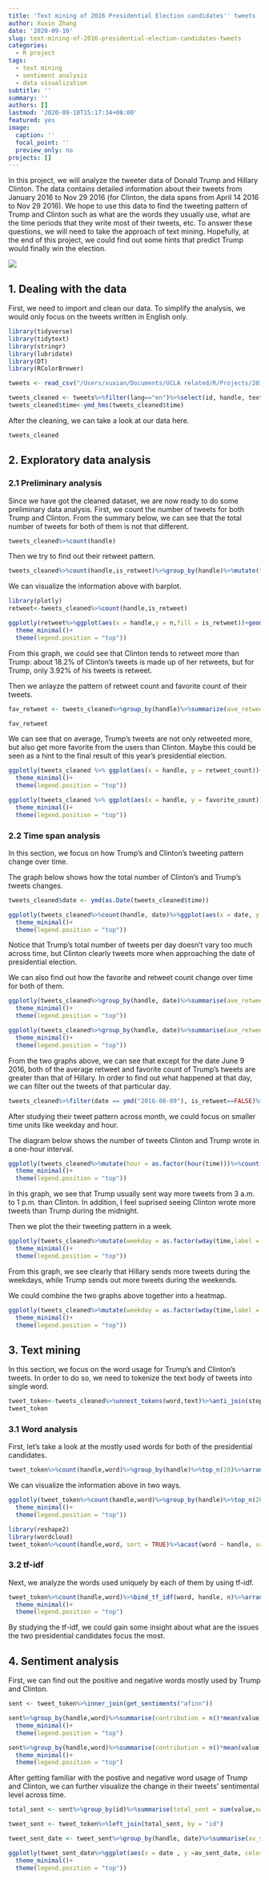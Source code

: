 ```yaml
---
title: 'Text mining of 2016 Presidential Election candidates'' tweets '
author: Xuxin Zhang
date: '2020-09-10'
slug: text-mining-of-2016-presidential-election-candidates-tweets
categories:
  - R project
tags:
  - text mining
  - sentiment analysis
  - data visualization
subtitle: ''
summary: ''
authors: []
lastmod: '2020-09-10T15:17:34+08:00'
featured: yes
image:
  caption: ''
  focal_point: ''
  preview_only: no
projects: []
---
```




In this project, we will analyze the tweeter data of Donald Trump and Hillary Clinton. The data contains detailed information about their tweets from January 2016 to Nov 29 2016 (for Clinton, the data spans from April 14 2016 to Nov 29 2016). We hope to use this data to find the tweeting pattern of Trump and Clinton such as what are the words they usually use, what are the time periods that they write most of their tweets, etc. To answer these questions, we will need to take the approach of text mining. Hopefully, at the end of this project, we could find out some hints that predict Trump would finally win the election.

![](/media/trumpclinton.jpg)

## 1. Dealing with the data
First, we need to import and clean our data. To simplify the analysis, we would only focus on the tweets written in English only. 
```r
library(tidyverse)
library(tidytext)
library(stringr)
library(lubridate)
library(DT)
library(RColorBrewer)

tweets <- read_csv("/Users/xuxian/Documents/UCLA related/R/Projects/2016 Presidential election tweet/tweets.csv")

tweets_cleaned <- tweets%>%filter(lang=="en")%>%select(id, handle, text, is_retweet, time,retweet_count,favorite_count)
tweets_cleaned$time<-ymd_hms(tweets_cleaned$time)
```

After the cleaning, we can take a look at our data here.
```r
tweets_cleaned
```


## 2. Exploratory data analysis
### 2.1 Preliminary analysis
Since we have got the cleaned dataset, we are now ready to do some preliminary data analysis. First, we count the number of tweets for both Trump and Clinton. From the summary below, we can see that the total number of tweets for both of them is not that different.
```r
tweets_cleaned%>%count(handle)
```

Then we try to find out their retweet pattern.

```r
tweets_cleaned%>%count(handle,is_retweet)%>%group_by(handle)%>%mutate(total = sum(n))%>%transmute(handle,is_retweet,prop = n/total,total)
```

We can visualize the information above with barplot.
```r
library(plotly)
retweet<-tweets_cleaned%>%count(handle,is_retweet)

ggplotly(retweet%>%ggplot(aes(x = handle,y = n,fill = is_retweet))+geom_bar(stat = "identity",position = "fill")+labs(title = "Total number of tweets for Donald Trump and Hillary Clinton", x = "User Name", y = "Total Count")+scale_fill_brewer(palette = "Paired")+
  theme_minimal()+
  theme(legend.position = "top"))
```

From this graph, we could see that Clinton tends to retweet more than Trump: about 18.2% of Clinton's tweets is made up of her retweets, but for Trump, only 3.92% of his tweets is retweet.

Then we anlayze the pattern of retweet count and favorite count of their tweets.
```r
fav_retweet <- tweets_cleaned%>%group_by(handle)%>%summarize(ave_retweet = sum(retweet_count)/n(), ave_favorite = sum(favorite_count)/n())

fav_retweet
```

We can see that on average, Trump's tweets are not only retweeted more, but also get more favorite from the users than Clinton. Maybe this could be seen as a hint to the final result of this year's presidential election.

```r
ggplotly(tweets_cleaned %>% ggplot(aes(x = handle, y = retweet_count))+geom_boxplot(fill = "lightblue")+scale_y_log10()+labs(title = "Total number of retweets of Trump's and Clinton's tweets",x = "User Name",  y = "Total Count")+
  theme_minimal()+
  theme(legend.position = "top"))
```

```r
ggplotly(tweets_cleaned %>% ggplot(aes(x = handle, y = favorite_count))+geom_boxplot(fill = "pink")+scale_y_log10()+labs(title = "Total number of favorite of Trump's and Clinton's tweets",x = "User Name",  y = "Total Count")+
  theme_minimal()+
  theme(legend.position = "top"))
```

### 2.2 Time span analysis
In this section, we focus on how Trump's and Clinton's tweeting pattern change over time.

The graph below shows how the total number of Clinton's and Trump's tweets changes.
```r
tweets_cleaned$date <- ymd(as.Date(tweets_cleaned$time))

ggplotly(tweets_cleaned%>%count(handle, date)%>%ggplot(aes(x = date, y = n, color = handle))+geom_line()+labs(title = "Total number of Trump's and Clinton's tweets across time",x = "Date",  y = "Total Count", color = "User Name")+scale_color_brewer(palette = "Paired")+
  theme_minimal()+
  theme(legend.position = "top"))
```

Notice that Trump's total number of tweets per day doesn't vary too much across time, but Clinton clearly tweets more when approaching the date of presidential election.

We can also find out how the favorite and retweet count change over time for both of them.
```r
ggplotly(tweets_cleaned%>%group_by(handle, date)%>%summarise(ave_retweet = sum(retweet_count)/n(), ave_favorite = sum(favorite_count)/n())%>%ggplot(aes(x = date, y = ave_retweet, color = handle))+geom_line()+labs(title = "Average retweet count of Trump's and Clinton's tweets across time",x = "Date",  y = "Average retweet count", color = "User Name")+scale_color_brewer(palette = "Paired")+
  theme_minimal()+
  theme(legend.position = "top"))
```

```r
ggplotly(tweets_cleaned%>%group_by(handle, date)%>%summarise(ave_retweet = sum(retweet_count)/n(), ave_favorite = sum(favorite_count)/n())%>%ggplot(aes(x = date, y = ave_favorite, color = handle))+geom_line()+labs(title = "Average favorite count of Trump's and Clinton's tweets across time",x = "Date",  y = "Total Count", color = "User Name")+scale_color_brewer(palette = "Paired")+
  theme_minimal()+
  theme(legend.position = "top"))
```

From the two graphs above, we can see that except for the date June 9 2016, both of the average retweet and favorite count of Trump's tweets are greater than that of Hillary. In order to find out what happened at that day, we can filter out the tweets of that particular day.

```r
tweets_cleaned%>%filter(date == ymd("2016-06-09"), is_retweet==FALSE)%>%select(handle,text,favorite_count,retweet_count)%>%arrange(desc(favorite_count))%>%datatable()
```

After studying their tweet pattern across month, we could focus on smaller time units like weekday and hour. 

The diagram below shows the number of tweets Clinton and Trump wrote in a one-hour interval.
```r
ggplotly(tweets_cleaned%>%mutate(hour = as.factor(hour(time)))%>%count(handle,hour)%>%ggplot(aes(x = hour, y = n, fill = handle))+geom_col(position = "dodge")+scale_fill_brewer(palette = "Paired")+labs(title = "Total number of Trump's and Clinton's tweets in a day",x = "Hour",  y = "Total Count", fill = "User Name")+
  theme_minimal()+
  theme(legend.position = "top"))
```

In this graph, we see that Trump usually sent way more tweets from 3 a.m. to 1 p.m. than Clinton. In addition, I feel suprised seeing Clinton wrote more tweets than Trump during the midnight. 

Then we plot the their tweeting pattern in a week.
```r
ggplotly(tweets_cleaned%>%mutate(weekday = as.factor(wday(time,label = TRUE)))%>%count(handle,weekday)%>%ggplot(aes(x = weekday, y = n, fill = handle))+geom_col(position = "dodge")+labs(title = "Total number of Trump's and Clinton's tweets in a week",x = "Weekday",  y = "Total Count", fill = "User Name")+scale_fill_brewer(palette = "Paired")+
  theme_minimal()+
  theme(legend.position = "top"))
```

From this graph, we see clearly that Hillary sends more tweets during the weekdays, while Trump sends out more tweets during the weekends.

We could combine the two graphs above together into a heatmap.
```r
ggplotly(tweets_cleaned%>%mutate(weekday = as.factor(wday(time,label = TRUE)),hour = as.factor(hour(time)))%>%count(handle,weekday,hour)%>%ggplot(aes(x = weekday, y = hour, fill = n))+geom_tile()+scale_fill_gradient(low = "yellow", high = "red")+labs(title = "Distribution of Trump's and Clinton's tweets across time",x = "Weekday",  y = "Hour", fill = "Total count")+facet_wrap(~handle)+
  theme_minimal()+
  theme(legend.position = "top"))
```


## 3. Text mining
In this section, we focus on the word usage for Trump's and Clinton's tweets. In order to do so, we need to tokenize the text body of tweets into single word.
```r
tweet_token<-tweets_cleaned%>%unnest_tokens(word,text)%>%anti_join(stop_words)%>%filter(!word%in%c("https","t.co"))
tweet_token
```

### 3.1 Word analysis
First, let's take a look at the mostly used words for both of the presidential candidates.
```r
tweet_token%>%count(handle,word)%>%group_by(handle)%>%top_n(10)%>%arrange(desc(n))
```

We can visualize the information above in two ways.
```r
ggplotly(tweet_token%>%count(handle,word)%>%group_by(handle)%>%top_n(20)%>%arrange(desc(n))%>%ggplot(aes(x = n, y = reorder(word,n), fill = handle))+geom_col()+facet_wrap(~handle,scales = "free_y")+scale_fill_brewer(palette = "Paired")+labs(title = "Mostly used words by Trump and Clinton",x = "Count",  y = "Words", fill = "Username")+
  theme_minimal()+
  theme(legend.position = "top"))

```

```r
library(reshape2)
library(wordcloud)
tweet_token%>%count(handle,word, sort = TRUE)%>%acast(word ~ handle, value.var = "n", fill = 0) %>%comparison.cloud(colors = c("lightblue", "pink"),max.words = 150)

```

### 3.2 tf-idf
Next, we analyze the words used uniquely by each of them by using tf-idf.
```r
tweet_token%>%count(handle,word)%>%bind_tf_idf(word, handle, n)%>%arrange(desc(tf_idf))%>%group_by(handle)%>%top_n(20)%>%ggplot(aes(x = tf_idf,  y = reorder(word, tf_idf), fill = handle))+geom_col()+facet_wrap(~handle, scales = "free")+scale_fill_brewer(palette = "Paired")+labs(title = "Words with high tf-idf used by Trump and Clinton",x = "Count",  y = "Word", fill = "Username")+
  theme_minimal()+
  theme(legend.position = "top")
```

By studying the tf-idf, we could gain some insight about what are the issues the two presidential candidates focus the most.

## 4. Sentiment analysis
First, we can find out the positive and negative words mostly used by Trump and Clinton.
```r
sent <- tweet_token%>%inner_join(get_sentiments("afinn"))

sent%>%group_by(handle,word)%>%summarise(contribution = n()*mean(value))%>%group_by(handle)%>%arrange(desc(abs(contribution)))%>%top_n(20) %>% ggplot(aes(x = contribution, y = reorder(word,contribution), fill = handle))+geom_col()+facet_wrap(~handle, scales = "free_y")+scale_fill_brewer(palette = "Paired")+labs(title = "Top 20 positive words used by Trump and Clinton",x = "Contribution",  y = "Word", fill = "Username")+
  theme_minimal()+
  theme(legend.position = "top")
```


```r
sent%>%group_by(handle,word)%>%summarise(contribution = n()*mean(value))%>%group_by(handle)%>%top_n(-20) %>% ggplot(aes(x = contribution, y = reorder(word,contribution), fill = handle))+geom_col()+facet_wrap(~handle, scales = "free")+scale_fill_brewer(palette = "Paired")+labs(title = "Top 20 negative words used by Trump and Clinton",x = "Contribution",  y = "Word", fill = "Username")+
  theme_minimal()+
  theme(legend.position = "top")
```
After getting familiar with the postive and negative word usage of Trump and Clinton, we can further visualize the change in their tweets' sentimental level across time.

```r
total_sent <- sent%>%group_by(id)%>%summarise(total_sent = sum(value,na.rm = TRUE))%>%arrange(desc(total_sent))

tweet_sent <- tweet_token%>%left_join(total_sent, by = "id")

tweet_sent_date <- tweet_sent%>%group_by(handle, date)%>%summarise(av_sent_date = mean(total_sent,na.rm = TRUE))

ggplotly(tweet_sent_date%>%ggplot(aes(x = date , y =av_sent_date, color = handle))+geom_line()+geom_smooth(se = FALSE)+scale_color_manual(values = c("lightblue","pink"))+labs(x = "Date", y = "Average Sentiment Level", title = "Change in tweets' sentiment level")+
  theme_minimal()+
  theme(legend.position = "top"))
```

